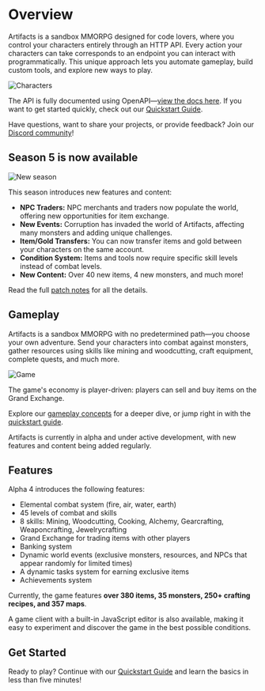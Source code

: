 
# Overview

Artifacts is a sandbox MMORPG designed for code lovers, where you control your characters entirely through an HTTP API. Every action your characters can take corresponds to an endpoint you can interact with programmatically. This unique approach lets you automate gameplay, build custom tools, and explore new ways to play.

![Characters](https://artifactsmmo.com/images/docs/characters.png)

The API is fully documented using OpenAPI—[view the docs here](https://api.artifactsmmo.com/docs/#/).
If you want to get started quickly, check out our [Quickstart Guide](/quickstart/introduction).

<Cards>
  <Card title="Quickstart" href="/quickstart/introduction" />
  <Card title="Game Concepts" href="/concepts/actions" />
  <Card title="Game Client" href="https://artifactsmmo.com/client" />
  <Card title="API Docs" href="https://api.artifactsmmo.com/docs/#/" />
  <Card title="Discord" href="https://discord.com/invite/prEBQ8a6Vs" />
  <Card title="Support Us" href="https://www.paypal.com/donate/?hosted_button_id=H65954RZKKEJW" />
</Cards>

Have questions, want to share your projects, or provide feedback? Join our [Discord community](https://discord.gg/prEBQ8a6Vs)!

## Season 5 is now available

![New season](https://artifactsmmo.com/images/docs/season_msg_s5.png)

This season introduces new features and content:
- **NPC Traders:** NPC merchants and traders now populate the world, offering new opportunities for item exchange.
- **New Events:** Corruption has invaded the world of Artifacts, affecting many monsters and adding unique challenges.
- **Item/Gold Transfers:** You can now transfer items and gold between your characters on the same account.
- **Condition System:** Items and tools now require specific skill levels instead of combat levels.
- **New Content:** Over 40 new items, 4 new monsters, and much more!

Read the full [patch notes](https://docs.artifactsmmo.com/resources/updates) for all the details.

## Gameplay

Artifacts is a sandbox MMORPG with no predetermined path—you choose your own adventure. Send your characters into combat against monsters, gather resources using skills like mining and woodcutting, craft equipment, complete quests, and much more.

![Game](https://artifactsmmo.com/images/docs/scgame1.png)

The game's economy is player-driven: players can sell and buy items on the Grand Exchange.

Explore our [gameplay concepts](/concepts/actions) for a deeper dive, or jump right in with the [quickstart guide](/quickstart/introduction).

Artifacts is currently in alpha and under active development, with new features and content being added regularly.

## Features

Alpha 4 introduces the following features:
- Elemental combat system (fire, air, water, earth)
- 45 levels of combat and skills
- 8 skills: Mining, Woodcutting, Cooking, Alchemy, Gearcrafting, Weaponcrafting, Jewelrycrafting
- Grand Exchange for trading items with other players
- Banking system
- Dynamic world events (exclusive monsters, resources, and NPCs that appear randomly for limited times)
- A dynamic tasks system for earning exclusive items
- Achievements system

Currently, the game features **over 380 items, 35 monsters, 250+ crafting recipes, and 357 maps**.

A game client with a built-in JavaScript editor is also available, making it easy to experiment and discover the game in the best possible conditions.

## Get Started

Ready to play? Continue with our [Quickstart Guide](/quickstart/introduction) and learn the basics in less than five minutes!